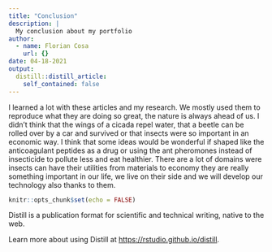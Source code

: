 ```yaml
---
title: "Conclusion"
description: |
  My conclusion about my portfolio
author:
  - name: Florian Cosa
    url: {}
date: 04-18-2021
output:
  distill::distill_article:
    self_contained: false
---
```


I learned a lot with these articles and my research. We mostly used them to reproduce what they are doing so great, the nature is always ahead of us. I didn't think that the wings of a cicada repel water, that a beetle can be rolled over by a car and survived or that insects were so important in an economic way. I think that some ideas would be wonderful if shaped like the anticoagulant peptides as a drug or using the ant pheromones instead of insecticide to pollute less and eat healthier. There are a lot of domains were insects can have their utilities from materials to economy they are really something important in our life, we live on their side and we will develop our technology also thanks to them.

```r
knitr::opts_chunk$set(echo = FALSE)
```

Distill is a publication format for scientific and technical writing, native to the web.

Learn more about using Distill at <https://rstudio.github.io/distill>.

